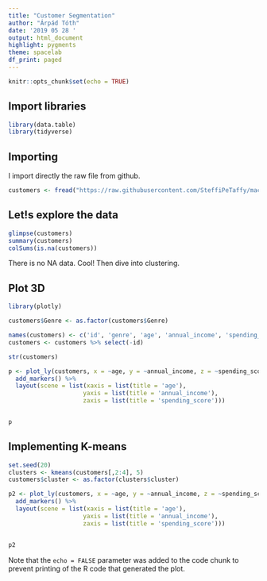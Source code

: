 ```yaml
---
title: "Customer Segmentation"
author: "Árpád Tóth"
date: '2019 05 28 '
output: html_document
highlight: pygments
theme: spacelab
df_print: paged
---
```


```r
knitr::opts_chunk$set(echo = TRUE)
```

## Import libraries

```r
library(data.table)
library(tidyverse)
```



## Importing 

I import directly the raw file from github.

```r
customers <- fread("https://raw.githubusercontent.com/SteffiPeTaffy/machineLearningAZ/master/Machine%20Learning%20A-Z%20Template%20Folder/Part%204%20-%20Clustering/Section%2025%20-%20Hierarchical%20Clustering/Mall_Customers.csv")


```

## Let!s explore the data

```r
glimpse(customers)
summary(customers)
colSums(is.na(customers))


```


There is no NA data. Cool! Then dive into clustering.

## Plot 3D 

```r
library(plotly)

customers$Genre <- as.factor(customers$Genre)

names(customers) <- c('id', 'genre', 'age', 'annual_income', 'spending_score')
customers <- customers %>% select(-id)

str(customers)

p <- plot_ly(customers, x = ~age, y = ~annual_income, z = ~spending_score, color = ~genre, colors = c('#BF382A', '#0C4B8E')) %>%
  add_markers() %>%
  layout(scene = list(xaxis = list(title = 'age'),
                     yaxis = list(title = 'annual_income'),
                     zaxis = list(title = 'spending_score')))


p
```


## Implementing K-means



```r
set.seed(20)
clusters <- kmeans(customers[,2:4], 5)
customers$cluster <- as.factor(clusters$cluster)

p2 <- plot_ly(customers, x = ~age, y = ~annual_income, z = ~spending_score, color = ~cluster, colors = c('#BF382A', '#0C4B8E')) %>%
  add_markers() %>%
  layout(scene = list(xaxis = list(title = 'age'),
                     yaxis = list(title = 'annual_income'),
                     zaxis = list(title = 'spending_score')))


p2

```

Note that the `echo = FALSE` parameter was added to the code chunk to prevent printing of the R code that generated the plot.
